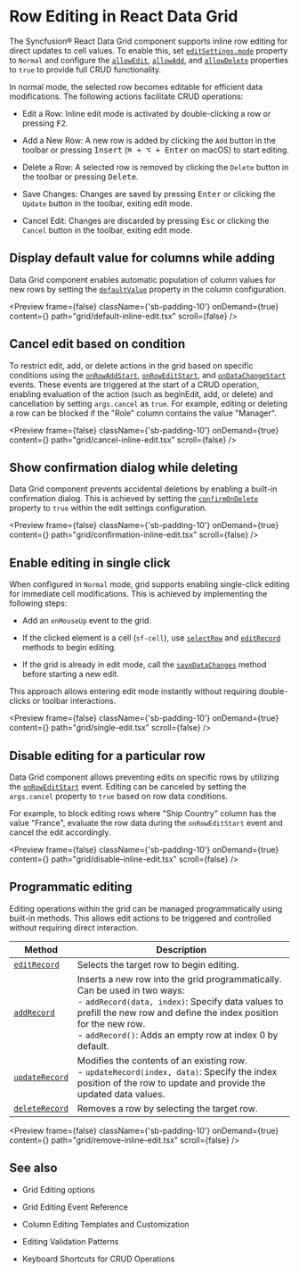 
<Meta
  title="React Data Grid - Row Editing | Syncfusion"
  description="Row editing in Data Grid to make entire rows editable directly within the table for fast, streamlined data entry."
/>

# Row Editing in React Data Grid

The Syncfusion® React Data Grid component supports inline row editing for direct updates to cell values. To enable this, set [`editSettings.mode`](https://react-api.syncfusion.com/data-grid/editsettings#mode) property to `Normal` and configure the [`allowEdit`](https://react-api.syncfusion.com/data-grid/editsettings#allowedit), [`allowAdd`](https://react-api.syncfusion.com/data-grid/editsettings#allowadd), and [`allowDelete`](https://react-api.syncfusion.com/data-grid/editsettings#allowdelete) properties to `true` to provide full CRUD functionality.

In normal mode, the selected row becomes editable for efficient data modifications. The following actions facilitate CRUD operations:

- Edit a Row: Inline edit mode is activated by double-clicking a row or pressing <kbd>F2</kbd>.

- Add a New Row: A new row is added by clicking the `Add` button in the toolbar or pressing <kbd>Insert</kbd> (<kbd>⌘ + ⌥ + Enter</kbd> on macOS) to start editing.

- Delete a Row: A selected row is removed by clicking the `Delete` button in the toolbar or pressing <kbd>Delete</kbd>.

- Save Changes: Changes are saved by pressing <kbd>Enter</kbd> or clicking the `Update` button in the toolbar, exiting edit mode.

- Cancel Edit: Changes are discarded by pressing <kbd>Esc</kbd> or clicking the `Cancel` button in the toolbar, exiting edit mode.

## Display default value for columns while adding
 
Data Grid component enables automatic population of column values for new rows by setting the [`defaultValue`](https://react-api.syncfusion.com/data-grid/columnprops#defaultvalue) property in the column configuration.

<Preview  frame={false}
  className={'sb-padding-10'}
  onDemand={true}
  content={<DefaultEdit/>}
  path="grid/default-inline-edit.tsx"
  scroll={false}
/>

## Cancel edit based on condition

To restrict edit, add, or delete actions in the grid based on specific conditions using the [`onRowAddStart`](https://react-api.syncfusion.com/data-grid/overview#onrowaddstart), [`onRowEditStart`](https://react-api.syncfusion.com/data-grid/overview#onroweditstart), and [`onDataChangeStart`](https://react-api.syncfusion.com/data-grid/overview#ondatachangestart) events. These events are triggered at the start of a CRUD operation, enabling evaluation of the action (such as beginEdit, add, or delete) and cancellation by setting `args.cancel` as `true`. For example, editing or deleting a row can be blocked if the "Role" column contains the value "Manager".

<Preview  frame={false}
  className={'sb-padding-10'}
  onDemand={true}
  content={<CancelEdit/>}
  path="grid/cancel-inline-edit.tsx"
  scroll={false}
/>

## Show confirmation dialog while deleting

Data Grid component prevents accidental deletions by enabling a built-in confirmation dialog. This is achieved by setting the [`confirmOnDelete`](https://react-api.syncfusion.com/data-grid/editsettings#confirmondelete) property to `true` within the edit settings configuration.

<Preview  frame={false}
  className={'sb-padding-10'}
  onDemand={true}
  content={<ConfirmationEdit/>}
  path="grid/confirmation-inline-edit.tsx"
  scroll={false}
/>

## Enable editing in single click
 
When configured in `Normal` mode, grid supports enabling single-click editing for immediate cell modifications. This is achieved by implementing the following steps: 

- Add an `onMouseUp` event to the grid.

- If the clicked element is a cell (`sf-cell`), use [`selectRow`](https://react-api.syncfusion.com/data-grid/overview#selectrow) and [`editRecord`](https://react-api.syncfusion.com/data-grid/overview#editrow) methods to begin editing.

- If the grid is already in edit mode, call the [`saveDataChanges`](https://react-api.syncfusion.com/data-grid/overview#savedatachanges) method before starting a new edit.

This approach allows entering edit mode instantly without requiring double-clicks or toolbar interactions.

<Preview  frame={false}
  className={'sb-padding-10'}
  onDemand={true}
  content={<SingleEdit/>}
  path="grid/single-edit.tsx"
  scroll={false}
/>

## Disable editing for a particular row

Data Grid component allows preventing edits on specific rows by utilizing the [`onRowEditStart`](https://react-api.syncfusion.com/data-grid/overview#onroweditstart) event. Editing can be canceled by setting the `args.cancel` property to `true` based on row data conditions.

For example, to block editing rows where "Ship Country" column has the value "France", evaluate the row data during the `onRowEditStart` event and cancel the edit accordingly.
 
<Preview  frame={false}
  className={'sb-padding-10'}
  onDemand={true}
  content={<DisableEdit/>}
  path="grid/disable-inline-edit.tsx"
  scroll={false}
/>

## Programmatic editing
 
Editing operations within the grid can be managed programmatically using built-in methods. This allows edit actions to be triggered and controlled without requiring direct interaction.

| Method                                                                 | Description                                                                 |
|---------------------------------------------------------------------------|---------------------------------------------------------------------------------|
| [`editRecord`](https://react-api.syncfusion.com/data-grid/overview#editrecord)     | Selects the target row to begin editing.                                        |
| [`addRecord`](https://react-api.syncfusion.com/data-grid/overview#addrecord)     | Inserts a new row into the grid programmatically. Can be used in two ways: <br/> - `addRecord(data, index)`: Specify data values to prefill the new row and define the index position for the new row.<br/> - `addRecord()`: Adds an empty row at index 0 by default.|                            
| [`updateRecord`](https://react-api.syncfusion.com/data-grid/overview#updaterecord)      | Modifies the contents of an existing row. <br/> - `updateRecord(index, data)`: Specify the index position of the row to update and provide the updated data values. |                                                                      |   
| [`deleteRecord`](https://react-api.syncfusion.com/data-grid/overview#deleterecord) | Removes a row by selecting the target row.|

<Preview  frame={false}
  className={'sb-padding-10'}
  onDemand={true}
  content={<RemoveEdit/>}
  path="grid/remove-inline-edit.tsx"
  scroll={false}
/>
 
## See also

* <p><Link to="/data-grid/editing/configuration#enable-editing">Grid Editing options</Link></p>

* <p><Link to="/data-grid/editing/configuration#events">Grid Editing Event Reference</Link></p>

* <p><Link to="/data-grid/editing/configuration#using-a-template-for-column-editing">Column Editing Templates and Customization</Link></p>

* <p><Link to="/data-grid/editing/validation">Editing Validation Patterns</Link></p>

* <p><Link to="/data-grid/accessibility#editing">Keyboard Shortcuts for CRUD Operations</Link></p>
 